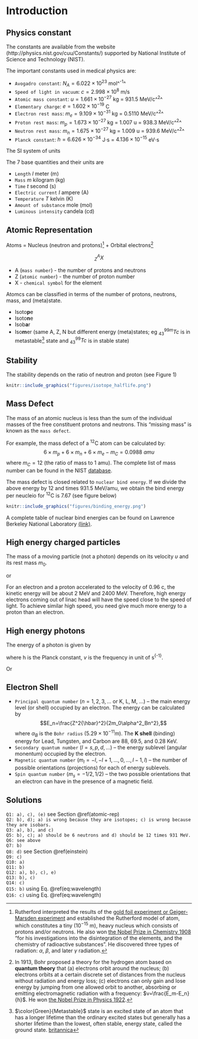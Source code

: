 # Introduction {#introduction}

## Physics constant {#constants}

The constants are available from the website (http://physics.nist.gov/cuu/Constants/) supported by National Institute of Science and Technology (NIST). 

The important constants used in medical physics are:

* `Avogadro constant`: $N_A = 6.022\times10^{23}$ mol^^-1^^
* `Speed of light in vacuum`: $c = 2.998\times10^8$ m/s
* `Atomic mass constant`: $u = 1.661\times10^{−27}$ kg = $931.5$ MeV/c^^2^^
* `Elementary charge`: $e = 1.602\times10^{−19}$ C
* `Electron rest mass`: $m_e = 9.109\times10^{−31}$ kg = $0.5110$ MeV/c^^2^^
* `Proton rest mass`: $m_p = 1.673\times10^{−27}$ kg = $1.007$ u = $938.3$ MeV/c^^2^^
* `Neutron rest mass`: $m_n = 1.675\times10^{−27}$ kg = $1.009$ u = $939.6$ MeV/c^^2^^
* `Planck constant`: $h = 6.626×10^{−34}$ J$\cdot$s = $4.136\times10^{−15}$ eV$\cdot$s

The SI system of units

The 7 base quantities and their units are

* `Length` $l$ meter (m)
* `Mass` $m$ kilogram (kg)
* `Time` $t$ second (s)
* `Electric current` $I$ ampere (A)
* `Temperature` $T$ kelvin (K)
* `Amount of substance` mole (mol)
* `Luminous intensity` candela (cd)

## Atomic Representation {#atomic-rep}

Atoms = Nucleus (neutron and protons)[^rutherford] + Orbital electrons[^bohr]

$$^A_ZX$$

* A (`mass number`) - the number of protons and neutrons
* Z (`atomic number`) - the number of proton number
* X - `chemical symbol` for the element

Atomcs can be classified in terms of the number of protons, neutrons, mass, and (meta)state.

* Isoto**p**e
* Isoto**n**e
* Isob**a**r
* Iso**m**er (same A, Z, N but different energy (meta)states; eg $_{43}^{99m}Tc$ is in metastable[^metastable] state and $^{99}_{43}Tc$ is in stable state)

## Stability

The stability depends on the ratio of neutron and proton (see Figure 1)

```r
knitr::include_graphics("figures/isotope_halflife.png")
```

## Mass Defect

The mass of an atomic nucleus is less than the sum of the individual masses of the free constituent protons and neutrons. This “missing mass” is known as the `mass defect`. 

For example, the mass defect of a ^12^C atom can be calculated by:
$$ 6 \times m_p + 6 \times m_n + 6 \times m_e - m_{C} = 0.0988\ amu$$
where $m_C = 12$ (the ratio of mass to 1 amu). The complete list of mass number can be found in the NIST [database](https://physics.nist.gov/cgi-bin/Compositions/stand_alone.pl). 

The mass defect is closed related to `nuclear bind energy`. If we divide the above energy by 12 and times 931.5 MeV/amu, we obtain the bind energy per neucleio for ^12^C is 7.67 (see figure below) 

```r
knitr::include_graphics("figures/binding_energy.png")
```

A complete table of nuclear bind energies can be found on Lawrence Berkeley National Laboratory [(link)](http://xdb.lbl.gov/Section1/Table_1-1.pdf).

## High energy charged particles {#einstein}

The mass of a moving particle (not a photon) depends on its velocity $\upsilon$ and its rest mass $m_0$.

\begin{equation}
    E_{total} = mc^2 = \frac{m_0c^2}{\sqrt{1-\frac{\upsilon^2}{c^2}}} 
    (\#eq:emc2)
\end{equation}
or
\begin{equation}
    E_{total} = E_{rest}+E_{K.E} 
\end{equation}

For an electron and a proton accelerated to the velocity of 0.96 c, the kinetic energy will be about 2 MeV and 2400 MeV. Therefore, high energy electrons coming out of linac head will have the speed close to the speed of light. To achieve similar high speed, you need give much more energy to a proton than an electron. 

## High energy photons

The energy of a photon is given by

\begin{equation}
    E = h\cdot v
    (\#eq:frequency)
\end{equation}
where h is the Planck constant, $v$ is the frequency in unit of s^{-1}^.

Or
\begin{equation}
    E (eV) = \frac{1.24\times 10^{6}}{\lambda (m)}, 
    (\#eq:wavelength)
\end{equation}


## Electron Shell

* `Principal quantum number` ($n = 1, 2, 3, ...$ or K, L, M, ...)  – the main energy level (or shell) occupied by an electron. The energy can be calculated by$$E_n=\frac{Z^2{\hbar}^2}{2m_0\alpha^2_Bn^2},$$ where $\alpha_B$ is the `Bohr radius` ($5.29 \times 10^{-11}m$). The __K shell__ (binding) energy for Lead, Tungsten, and Carbon are 88, 69.5, and 0.28 KeV. 
* `Secondary quantum number` ($l = s, p, d, ...$)  – the energy sublevel (angular monentum) occupied by the electron.
* `Magnetic quantum number` ($m_l = -l, -l+1, ..., 0, ..., l-1, l$) – the number of possible orientations (projections) for each of energy sublevels.
* `Spin quantum number` ($m_s=-1/2, 1/2$) – the two possible orientations that an electron can have in the presence of a magnetic field.

## Solutions

`Q1: a), c), (e)` see Section \@ref(atomic-rep)  
`Q2: b), d); a) is wrong because they are isotopes; c) is wrong because they are isobars.`  
`Q3: a), b), and c)`  
`Q5: b), c); a) should be 6 neutrons and d) should be 12 times 931 MeV.`  
`Q6: see above`  
`Q7: b)`  
`Q8: d)` see Section \@ref(einstein)  
`Q9: c)`   
`Q10: a)`   
`Q11: b)`    
`Q12: a), b), c), e)`    
`Q13: b), c)`  
`Q14: c)`  
`Q15: b)` using Eq. \@ref(eq:wavelength)  
`Q16: c)` using Eq. \@ref(eq:wavelength)

[^metastable]:
$\color{Green}{Metastable}$ state is an excited state of an atom that has a longer lifetime than the ordinary excited states but generally has a shorter lifetime than the lowest, often stable, energy state, called the ground state. [britannica](https://www.britannica.com/science/metastable-state) 

[^rutherford]:
Rutherford interpreted the results of the [gold foil experiment or Geiger-Marsden experiment](https://en.wikipedia.org/wiki/Geiger%E2%80%93Marsden_experiment) and established the Rutherford model of atom, which constitutes a tiny ($10^{-15}$ m), heavy nucleus which consists of protons and/or neutrons. He also won [the Nobel Prize in Chemistry 1908](https://www.nobelprize.org/nobel_prizes/chemistry/laureates/1908/) “for his investigations into the disintegration of the elements, and the chemistry of radioactive substances”. He discovered three types of radiation: $\alpha$, $\beta$, and later $\gamma$ radiation. 

[^bohr]:
In 1913, Bohr proposed a theory for the hydrogen atom based on __quantum theory__ that (a) electrons orbit around the nucleus; (b) electrons orbits at a certain discrete set of distances from the nucleus without radiation and energy loss; (c) electrons can only gain and lose energy by jumping from one allowed orbit to another, absorbing or emitting electromagnetic radiation with a frequency: $v=\frac{E_m-E_n}{h}$. He won [the Nobel Prize in Physics 1922](https://www.nobelprize.org/nobel_prizes/physics/laureates/1922/).

[^amu]:
atomic mass unit; 1/12 mass of $_6^{12}\textrm{C}$ atom in quantity; $1amu = 1.66 \times 10^{-27} kg$ or **931.5** MeV.


